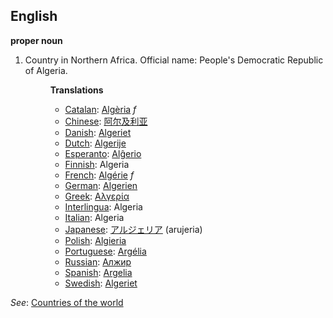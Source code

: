 ==English==

'''proper noun'''

# Country in Northern Africa. Official name: People's Democratic Republic of Algeria.
#:'''Translations'''
#:*[[Catalan]]: [[Algèria]] ''f''
#:*[[Chinese]]: [[阿尔及利亚]]
#:*[[Danish]]: [[Algeriet]]
#:*[[Dutch]]: [[Algerije]]
#:*[[Esperanto]]: [[Alĝerio]]
#:*[[Finnish]]: Algeria
#:*[[French]]: [[Algérie]] ''f''
#:*[[German]]: [[Algerien]]
#:*[[Greek]]: [[Αλγερία]]
#:*[[Interlingua]]: Algeria
#:*[[Italian]]: Algeria
#:*[[Japanese]]: [[アルジェリア]] (arujeria)
#:*[[Polish]]: [[Algieria]]
#:*[[Portuguese]]: [[Argélia]]
#:*[[Russian]]: [[Алжир]]
#:*[[Spanish]]: [[Argelia]]
#:*[[Swedish]]: [[Algeriet]]

''See'': [[Countries of the world]]